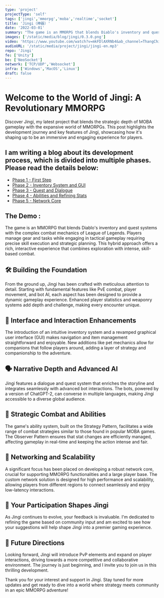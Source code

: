 ```yaml
---
type: 'project'
projectType: 'self'
tags: ['jingi','mmorpg','moba','realtime','socket']
title: 'Jingi（神器）'
date: '2022-03-01'
summary: "The game is an MMORPG that blends Diablo's inventory and quest systems with the complex combat mechanics of League of Legends."
images: ['/static/media/blog/jingi/0.3.0.png']
video: 'https://www.youtube.com/watch?v=mkFDlAXRNb4&ab_channel=ThangChiba'
audioURL: '/static/media/project/jingi/jingi-en.mp3'
repo: 'Jingi'
fe: ['Unity']
be: ['NeoSocket']
network: ['TCP/UDP','Websocket']
infra: ['Windows','MacOS','Linux']
draft: false
---
```



# **Welcome to the World of Jingi: A Revolutionary MMORPG**

Discover Jingi, my latest project that blends the strategic depth of MOBA gameplay with the expansive world of MMORPGs. This post highlights the development journey and key features of Jingi, showcasing how it's shaping up to be an immersive and engaging experience for players.

## I am writing a blog about its development process, which is divided into multiple phases. Please read the details below:

- [Phase 1 - First Step](/blog/jingi-devlog-phase-1)
- [Phase 2 - Inventory System and GUI](/blog/jingi-devlog-phase-2)
- [Phase 3 - Quest and Dialogue](/blog/jingi-devlog-phase-3)
- [Phase 4 - Abilities and Refining Stats](/blog/jingi-devlog-phase-4)
- [Phase 5 - Network Core](/blog/jingi-devlog-phase-5)

## The Demo :
The game is an MMORPG that blends Diablo's inventory and quest systems with the complex combat mechanics of League of Legends. Players manage gear and tasks while engaging in tactical gameplay requiring precise skill execution and strategic planning. This hybrid approach offers a rich, interactive experience that combines exploration with intense, skill-based combat.
<YouTubeEmbed url="https://www.youtube.com/watch?v=mkFDlAXRNb4&t=48s" />


## **🛠️ Building the Foundation**

From the ground up, Jingi has been crafted with meticulous attention to detail. Starting with fundamental features like PvE combat, player movement, and bot AI, each aspect has been designed to provide a dynamic gameplay experience. Enhanced player statistics and weaponry systems add depth and challenge, making every encounter unique.

## **🎒 Interface and Interaction Enhancements**

The introduction of an intuitive inventory system and a revamped graphical user interface (GUI) makes navigation and item management straightforward and enjoyable. New additions like pet mechanics allow for companions that follow players around, adding a layer of strategy and companionship to the adventure.

## **🗣️ Narrative Depth and Advanced AI**

Jingi features a dialogue and quest system that enriches the storyline and integrates seamlessly with advanced bot interactions. The bots, powered by a version of ChatGPT-2, can converse in multiple languages, making Jingi accessible to a diverse global audience.

## **🌟 Strategic Combat and Abilities**

The game's ability system, built on the Strategy Pattern, facilitates a wide range of combat strategies similar to those found in popular MOBA games. The Observer Pattern ensures that stat changes are efficiently managed, affecting gameplay in real-time and keeping the action intense and fair.

## **🔗 Networking and Scalability**

A significant focus has been placed on developing a robust network core, crucial for supporting MMORPG functionalities and a large player base. The custom network solution is designed for high performance and scalability, allowing players from different regions to connect seamlessly and enjoy low-latency interactions.

## **📢 Your Participation Shapes Jingi**

As Jingi continues to evolve, your feedback is invaluable. I'm dedicated to refining the game based on community input and am excited to see how your suggestions will help shape Jingi into a premier gaming experience.

## **🚀 Future Directions**

Looking forward, Jingi will introduce PvP elements and expand on player interactions, driving towards a more competitive and collaborative environment. The journey is just beginning, and I invite you to join us in this thrilling development.

Thank you for your interest and support in Jingi. Stay tuned for more updates and get ready to dive into a world where strategy meets community in an epic MMORPG adventure!


